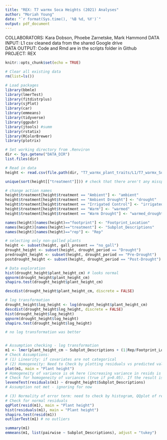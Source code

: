 ```yaml
---
title: "REX: T7 warmx Soca Heights (2021) Analyses"
author: "Moriah Young"
date: "`r format(Sys.time(), '%B %d, %Y')`"
output: pdf_document
---
```


COLLABORATORS: Kara Dobson, Phoebe Zarnetske, Mark Hammond
DATA INPUT:  L1 csv cleaned data from the shared Google drive  
DATA OUTPUT: Code and Rmd are in the scripts folder in Github  
PROJECT: REX  

```r
knitr::opts_chunk$set(echo = TRUE)
```

```r
# Clear all existing data
rm(list=ls())

# Load packages
library(bbmle)
library(lmerTest)
library(fitdistrplus)
library(sjPlot)
library(car)
library(emmeans)
library(tidyverse)
library(ggpubr)
library(jtools) #summ 
library(rstatix)
library(RColorBrewer)
library(plotrix)

# Set working directory from .Renviron
dir <- Sys.getenv("DATA_DIR")
list.files(dir)

# Read in data
height <- read.csv(file.path(dir, "T7_warmx_plant_traits/L1/T7_warmx_Soca_plant_height_L1.csv"))

unique(sort(height[["treatment"]])) # check that there aren't any misspellings

# change action names
height$treatment[height$treatment == "Ambient"] <- "ambient"
height$treatment[height$treatment == "Ambient Drought"] <- "drought"
height$treatment[height$treatment == "Irrigated Control"] <- "irrigated_control"
height$treatment[height$treatment == "Warm"] <- "warmed"
height$treatment[height$treatment == "Warm Drought"] <- "warmed_drought"

names(height)[names(height)=="footprint"] <- "Footprint_Location"
names(height)[names(height)=="treatment"] <- "Subplot_Descriptions"
names(height)[names(height)=="rep"] <- "Rep"

# selecting only non-galled plants
height <- subset(height, gall_present == "no_gall")
drought_height <- subset(height, drought_period == "Drought")
predrought_height <- subset(height, drought_period == "Pre-Drought")
postdrought_height <- subset(height, drought_period == "Post-Drought")
```

```r
# Data exploration
hist(drought_height$plant_height_cm) # looks normal
qqnorm(drought_height$plant_height_cm)
shapiro.test(drought_height$plant_height_cm) 

descdist(drought_height$plant_height_cm, discrete = FALSE)

# log transformation
drought_height$log_height <- log(drought_height$plant_height_cm)
descdist(drought_height$log_height, discrete = FALSE)
hist(drought_height$log_height)
qqnorm(drought_height$log_height)
shapiro.test(drought_height$log_height) 

# no log transformation was better


# Assumption checking - log transformation
m1 <- lmer(plant_height_cm ~ Subplot_Descriptions + (1|Rep/Footprint_Location), data = drought_height, REML=F)
# Check Assumptions:
# (1) Linearity: if covariates are not categorical
# (2) Homogeneity: Need to Check by plotting residuals vs predicted values.
plot(m1, main = "Plant height")
# Homogeneity of variance is ok here (increasing variance in resids is not increasing with fitted values)
# Check for homogeneity of variances (true if p>0.05). If the result is not significant, the assumption of equal variances (homoscedasticity) is met (no significant difference between the group variances).
leveneTest(residuals(m1) ~ drought_height$Subplot_Descriptions)
# Assumption not met - ignoring for now

# (3) Normality of error term: need to check by histogram, QQplot of residuals, could do Kolmogorov-Smirnov test.
# Check for normal residuals
qqPlot(resid(m1), main = "Plant height")
hist(residuals(m1), main = "Plant height")
shapiro.test(resid(m1))
outlierTest(m1) # no outliers

summary(m1)
emmeans(m1, list(pairwise ~ Subplot_Descriptions), adjust = "tukey")
```


